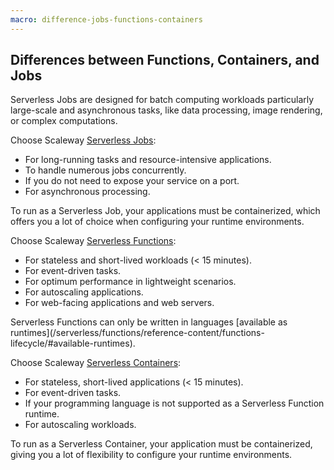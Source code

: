 ```yaml
---
macro: difference-jobs-functions-containers
---
```


## Differences between Functions, Containers, and Jobs

Serverless Jobs are designed for batch computing workloads particularly large-scale and asynchronous tasks, like data processing, image rendering, or complex computations.

Choose Scaleway [Serverless Jobs](/serverless/jobs/quickstart/):

- For long-running tasks and resource-intensive applications.
- To handle numerous jobs concurrently.
- If you do not need to expose your service on a port.
- For asynchronous processing.

<Message type="note">
  To run as a Serverless Job, your applications must be containerized, which offers you a lot of choice when configuring your runtime environments.
</Message>

Choose Scaleway [Serverless Functions](/serverless/functions/quickstart/):

- For stateless and short-lived workloads (< 15 minutes).
- For event-driven tasks.
- For optimum performance in lightweight scenarios.
- For autoscaling applications.
- For web-facing applications and web servers.

<Message type="note">
  Serverless Functions can only be written in languages [available as runtimes](/serverless/functions/reference-content/functions-lifecycle/#available-runtimes).
</Message>

Choose Scaleway [Serverless Containers](/serverless/containers/quickstart/):

- For stateless, short-lived applications (< 15 minutes).
- For event-driven tasks.
- If your programming language is not supported as a Serverless Function runtime.
- For autoscaling workloads.

<Message type="note">
  To run as a Serverless Container, your application must be containerized, giving you a lot of flexibility to configure your runtime environments.
</Message>